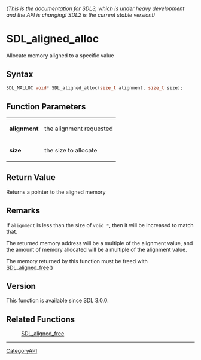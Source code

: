 ====== (This is the documentation for SDL3, which is under heavy development and the API is changing! SDL2 is the current stable version!) ======
= SDL_aligned_alloc =

Allocate memory aligned to a specific value 

== Syntax ==

<syntaxhighlight lang='c'>
SDL_MALLOC void* SDL_aligned_alloc(size_t alignment, size_t size);
</syntaxhighlight>

== Function Parameters ==

{|
|'''alignment'''
|the alignment requested
|-
|'''size'''
|the size to allocate
|}

== Return Value ==

Returns a pointer to the aligned memory

== Remarks ==

If <code>alignment</code> is less than the size of <code>void *</code>,
then it will be increased to match that.

The returned memory address will be a multiple of the alignment value, and
the amount of memory allocated will be a multiple of the alignment value.

The memory returned by this function must be freed with
[[SDL_aligned_free]]()

== Version ==

This function is available since SDL 3.0.0.

== Related Functions ==

:[[SDL_aligned_free]]

----
[[CategoryAPI]]


